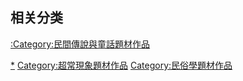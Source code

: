 ==相关分类==
[[:Category:民間傳說與童話題材作品|:Category:民間傳說與童話題材作品]]
[[Category:都市傳說|*]]
[[Category:超常現象題材作品|Category:超常現象題材作品]]
[[Category:民俗學題材作品|Category:民俗學題材作品]]